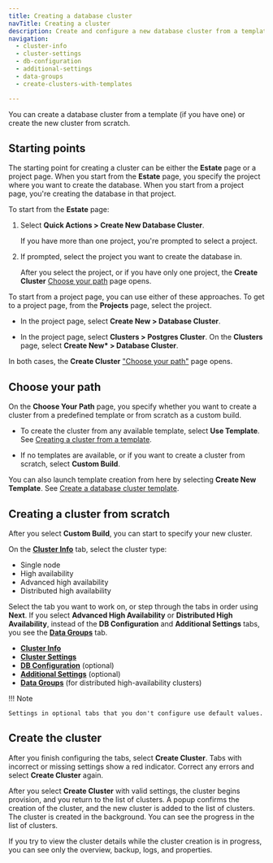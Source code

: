 ```yaml
---
title: Creating a database cluster
navTitle: Creating a cluster
description: Create and configure a new database cluster from a template or custom settings.
navigation:
  - cluster-info
  - cluster-settings
  - db-configuration
  - additional-settings
  - data-groups
  - create-clusters-with-templates

---
```


You can create a database cluster from a template (if you have one) or create the new cluster from scratch.

## Starting points

The starting point for creating a cluster can be either the **Estate** page or a project page. When you start from the **Estate** page, you specify the project where you want to create the database. When you start from a project page, you're creating the database in that project.

To start from the **Estate** page:

1.  Select **Quick Actions > Create New Database Cluster**. 

    If you have more than one project, you're prompted to select a project.

2.  If prompted, select the project you want to create the database in.

    After you select the project, or if you have only one project, the **Create Cluster** [Choose your path](#choose-your-path) page opens.

To start from a project page, you can use either of these approaches. To get to a project page, from the **Projects** page, select the project.

-   In the project page, select **Create New > Database Cluster**. 

-   In the project page, select **Clusters > Postgres Cluster**. On the **Clusters** page, select **Create New\* > Database Cluster**.

In both cases, the **Create Cluster** ["Choose your path"](#choose-your-path) page opens.

## Choose your path

On the **Choose Your Path** page, you specify whether you want to create a cluster from a predefined template or from scratch as a custom build. 

-   To create the cluster from any available template, select **Use Template**. See [Creating a cluster from a template](create-clusters-with-templates.mdx).

-   If no templates are available, or if you want to create a cluster from scratch, select **Custom Build**.

You can also launch template creation from here by selecting **Create New Template**. See [Create a database cluster template](../manage-clusters/create-cluster-template.mdx).

## Creating a cluster from scratch

After you select **Custom Build**, you can start to specify your new cluster.

On the [**Cluster Info**](cluster-info.mdx) tab, select the cluster type:

-   Single node
-   High availability
-   Advanced high availability
-   Distributed high availability
      

Select the tab you want to work on, or step through the tabs in order using **Next**. If you select **Advanced High Availability** or **Distributed High Availability**, instead of the **DB Configuration** and **Additional Settings** tabs, you see the [**Data Groups**](data-groups.mdx) tab.

-   [**Cluster Info**](cluster-info.mdx)
-   [**Cluster Settings**](cluster-settings.mdx)
-   [**DB Configuration**](db-configuration.mdx) (optional)
-   [**Additional Settings**](additional-settings.mdx) (optional)
-   [**Data Groups**](data-groups.mdx) (for distributed high-availability clusters)

!!! Note

    Settings in optional tabs that you don't configure use default values.

## Create the cluster

After you finish configuring the tabs, select **Create Cluster**. Tabs with incorrect or missing settings show a red indicator. Correct any errors and select **Create Cluster** again.

After you select **Create Cluster** with valid settings, the cluster begins provision, and you return to the list of clusters. A popup confirms the creation of the cluster, and the new cluster is added to the list of clusters. The cluster is created in the background. You can see the progress in the list of clusters. 

If you try to view the cluster details while the cluster creation is in progress, you can see only the overview, backup, logs, and properties.
